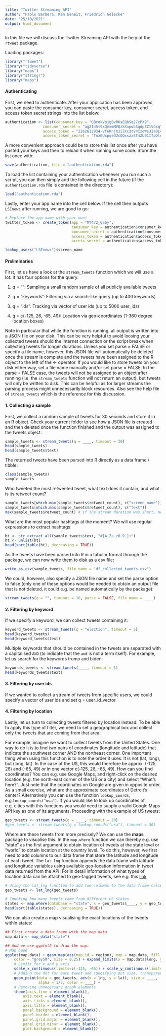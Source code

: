 ```yaml
---
title: "Twitter Streaming API"
author: "Pablo Barbera, Ken Benoit, Friedrich Geiecke"
date: "25/10/2021"
output: html_document
---
```


In this file we will discuss the Twitter Streaming API with the help of the `rtweet` package.

Loading packages:

```r
library("rtweet")
library("tidyverse")
library("maps")
library("stringr")
library("maps")
```

#### Authenticating

First, we need to authenticate. After your application has been approved, you can paste the consumer key, consumer secret, access token, and access token secret strings into the list below:

```r
authentication <- list(consumer_key = "OBrekVojgBvRKsEQbSq27zPX9",
                 consumer_secret = "ag2Id5t9xQmxmNVQzkXapub8qdpZZ1VGsqTZrIG8q5huRy1pXT",
                 access_token = "2262612934-VfeKhjX1ilXc3tv4IzqWsJIa0L4NqWvu4oL0Msr",
                 access_token_secret = "Tnz0UxpqedJcQQxszxST4ZU91IfpDle0tI4hwIm1diMRx")
```

A more convenient approach could be to store this list once after you have pasted your keys and then to reload it when running some code. Store the list once with:

```r
save(authentication, file = "authentication.rda")
```

To load the list containing your authentication whenever you run such a script, you can then simply add the following cell in the future (if the `authentication.rda` file is contained in the directory):

```r
load("authentication.rda")
```

Lastly, enter your app name into the cell below. If the cell then outputs `LSEnews` after running, we are good to go:

```r
# Replace the app name with your own!
twitter_token <- create_token(app = "MY472_Gaby", 
                              consumer_key = authentication$consumer_key,
                              consumer_secret = authentication$consumer_secret,
                              access_token = authentication$access_token,
                              access_secret = authentication$access_token_secret)

lookup_users("LSEnews")$screen_name
```


#### Preliminaries

First, let us have a look at the `stream_tweets` function which we will use a lot. It has four options for the query:

1. q = "": Sampling a small random sample of all publicly available tweets

2. q = "keywords": Filtering via a search-like query (up to 400 keywords)

3. q = "ids": Tracking via vector of user ids (up to 5000 user_ids)

4. q = c(-125, 26, -65, 49): Location via geo-coordinates (1-360 degree location boxes)

Note in particular that while the function is running, all output is written into a JSON file on your disk. This can be very helpful to avoid loosing your collected tweets should the internet connection or the script break when collecting tweets for longer durations. Unless you set parse = FALSE or specify a file name, however, this JSON file will automatically be deleted once the stream is complete and the tweets have been assigned to the R object to the left of the <- operator. If you would like to store tweets on your disk either way, set a file name manually and/or set parse = FALSE. In the parse = FALSE case, the tweets will not be assigned to an object after running (i.e. the `stream_tweets` function will not return an output), but tweets will only be written to disk. This can be helpful as for larger streams the parsing process might unnecessarily block resources. Also see the help file of `stream_tweets` which is the reference for this discussion.

#### 1. Collecting a sample

First, we collect a random sample of tweets for 30 seconds and store it in an R object. Check your current folder to see how a JSON file is created and then deleted once the function finished and the output was assigned to the tweets object:

```r
sample_tweets <- stream_tweets(q = ____, timeout = 30)
head(sample_tweets)
head(sample_tweets$text)
```

The returned tweets have been parsed into R directly as a data frame / tibble:

```r
class(sample_tweets)
sample_tweets
```

Who tweeted the most retweeted tweet, what text does it contain, and what is its retweet count?

```r
sample_tweets[which.max(sample_tweets$retweet_count), c("screen_name")]
sample_tweets[which.max(sample_tweets$retweet_count), c("text")]
max(sample_tweets$retweet_count) # if the stream duration was short, no tweet might have been retweeted!
```

What are the most popular hashtags at the moment? We will use regular expressions to extract hashtags:

```r
ht <- str_extract_all(sample_tweets$text, "#[A-Za-z0-9_]+")
ht <- unlist(ht)
head(sort(table(ht), decreasing = TRUE))
```

As the tweets have been parsed into R in a tabular format through the package, we can now write them to disk as a csv file:

```r
write_as_csv(sample_tweets, file_name = "df_collected_tweets.csv")
```

We could, however, also specify a JSON file name and set the parse option to false (only one of these options would be needed to obtain an output file that is not deleted, it could e.g. be named automatically by the package):

```r
stream_tweets(q = "", timeout = 10, parse = FALSE, file_name = ____)
```

#### 2. Filtering by keyword

If we specify a keyword, we can collect tweets containing it:

```r
keyword_tweets <- stream_tweets(q = "election", timeout = 5)
head(keyword_tweets)
head(keyword_tweets$text)
```

Multiple keywords that should be contained in the tweets are separated with a capitalised `AND` (to indicate that the `and` is not a term itself). For example, let us search for the keywords trump and biden:

```r
keywords_tweets <- stream_tweets(____, timeout = 5)
head(keywords_tweets$text)
```

#### 3. Filtering by user ids

If we wanted to collect a stream of tweets from specific users, we could specify a vector of user ids and set q = user_id_vector.

#### 4. Filtering by location

Lastly, let us turn to collecting tweets filtered by location instead. To be able to apply this type of filter, we need to set a geographical box and collect only the tweets that are coming from that area.

For example, imagine we want to collect tweets from the United States. One way to do it is to find two pairs of coordinates (longitude and latitude) that indicate the southwest corner AND the northeast corner. One important thing when using this function is to note the order it uses: It is not (lat, long), but (long, lat). In the case of the US, this would therefore be approx. (-125, 26) and (-65, 49) or in one vector c(-125, 26, -65, 49). How can you find coordinates? You can e.g. use Google Maps, and right-click on the desired location (e.g. the north-east corner of the US or a city) and select "What's here?". Just note that the coordinates on Google are given in opposite order. As a small exercise, what are the approximate coordinates of Detroit's center? Alternatively you can use the function `lookup_coords`, e.g.` lookup_coords("usa")`. If you would like to look up coordinates of e.g. cities with this functions you would need to supply a valid Google Maps API key as one of its arguments. Proceeding with the example of US tweets:

```r
geo_tweets <- stream_tweets(q = ____, timeout = 30)
#geo_tweets <- stream_tweets(q = lookup_coords("usa"), timeout = 30)
```

Where are these tweets from more precisely? We can use the **maps** package to visualise this. In the `map.where` function we can thereby e.g. use "state" as the first argument to obtain location of tweets at the state level or "world" to obtain location at the country level. To do this, however, we first need to add columns to our data frame that store the latitude and longitude of each tweet. The `lat_lng` function appends the data frame with latitude and longitude variables using available geo-location information in tweet data returned from the API. For in detail information of what types of location data can be attached to geo-tagged tweets, see e.g. this [link](https://developer.twitter.com/en/docs/twitter-api/v1/data-dictionary/overview/geo-objects)

```r

# Using the lat_lng function to add two columns to the data frame called lat and lng
geo_tweets <- lat_lng(geo_tweets)

# Counting how many tweets came from different US states
states <- map.where(database = "state", x = geo_tweets$____, y = geo_tweets$____)
head(sort(table(states), decreasing = TRUE))
```

We can also create a map visualising the exact locations of the tweets within states:

```r

## First create a data frame with the map data 
map.data <- map_data("state")

## And we use ggplot2 to draw the map:
# Map base
ggplot(map.data) + geom_map(aes(map_id = region), map = map.data, fill = "grey90", 
    color = "grey50", size = 0.25) + expand_limits(x = map.data$long, y = map.data$lat) + 
    # Limits for x and y axis
    scale_x_continuous(limits=c(-125, -66)) + scale_y_continuous(limits = c(25, 50)) +
    # Adding the dot for each tweet and specifying dot size, transparency, and colour
    geom_point(data = geo_tweets, aes(x = lng, y = lat), size = ____,
               alpha = 1/5, color = ____) +
    # Removing unnecessary graph elements
    theme(axis.line = element_blank(), 
    	axis.text = element_blank(), 
    	axis.ticks = element_blank(), 
        axis.title = element_blank(), 
        panel.background = element_blank(), 
        panel.border = element_blank(), 
        panel.grid.major = element_blank(), 
        panel.grid.minor = element_blank(), 
        plot.background = element_blank()) 
```
